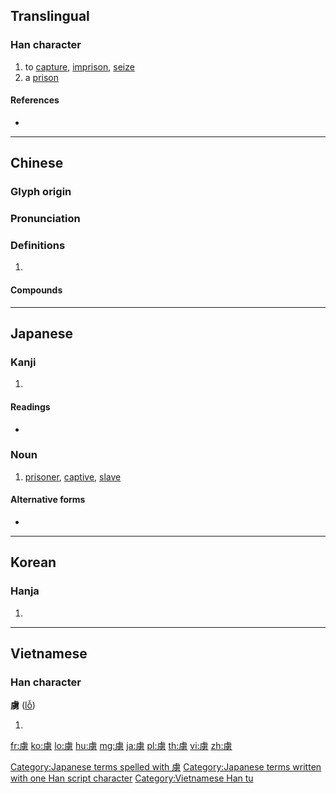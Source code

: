 {{character info/new}}
{{also|虏}}
==Translingual==

===Han character===
{{Han char|rn=141|rad=虍|as=06|sn=10|four=21227|canj=YPWKS|ids=⿸虍男}}

# to [[capture]], [[imprison]], [[seize]]
# a [[prison]]

====References====
* {{Han ref|kx=1074.130|dkj=32710|dj=1542.010|hdz=42827.030|uh=865C|ud=34396|bh=B8B8|bd=47288}}

----

==Chinese==
{{zh-forms|s=虏}}

===Glyph origin===
{{Han etym}}

===Pronunciation===
{{zh-pron
|m=lǔ
|c=lou5
|mc=y
|oc=y
|cat=
}}

===Definitions===
{{zh-hanzi}}

# {{rfdef|zh}}

====Compounds====
{{zh-der|俘虜|強虜|守財虜|寇虜|守錢虜|胡虜|醜虜|索頭虜|虜餌|索虜|虜獲|韃虜|鄧虜淪敦|討虜|販鹽虜}}

----

==Japanese==

===Kanji===
{{ja-kanji|grade=c|rs=虍06}}

# {{defn|lang=ja|sort=虍06}}

====Readings====
* {{ja-readings|on=[[りょ]] (ryo)|kun=[[とりこ]] (toriko)|nanori=}}

===Noun===
{{ja-noun|とりこ}}

# [[prisoner]], [[captive]], [[slave]]

====Alternative forms====
* {{l|ja|擒}}

[[Category:Japanese terms spelled with 虜]]
[[Category:Japanese terms written with one Han script character]]

----

==Korean==

===Hanja===
{{ko-hanja|hangeul=[[로]]>[[노]]|eumhun=|rv=ro>no|mr=ro>no|y=lo>no}}

# {{defn|lang=ko|sort=虍06}}

----

==Vietnamese==

===Han character===
'''虜''' ([[lỗ]])

# {{defn|vi}}

[[Category:Vietnamese Han tu]]

[[fr:虜]]
[[ko:虜]]
[[lo:虜]]
[[hu:虜]]
[[mg:虜]]
[[ja:虜]]
[[pl:虜]]
[[th:虜]]
[[vi:虜]]
[[zh:虜]]